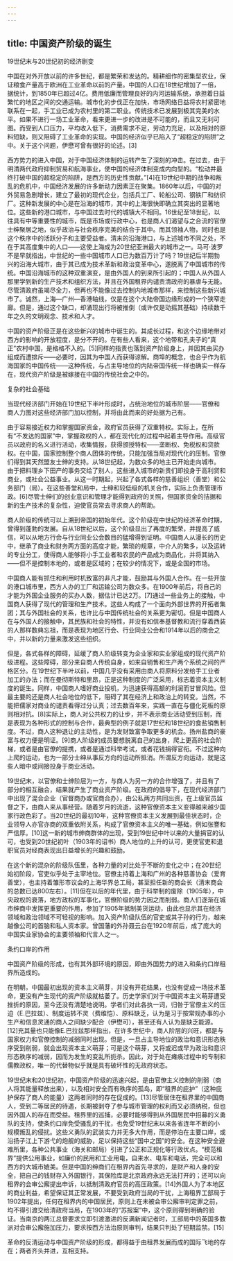 ```yaml
---
---
---
```

title: 中国资产阶级的诞生
---







19世纪末与20世纪初的经济剧变

中国在对外开放以前的许多世纪，都是繁荣和发达的。精耕细作的密集型农业，保证粮食产量高于欧洲在工业革命以前的产量。中国的人口在18世纪增加了一倍，据统计，到1850年已超过4亿。费用低廉而管理良好的内河运输系统，承担着日益繁忙的地区之间的交通运输。城市化的步伐正在加快，市场网络日益将农村紧密地联系在一起，手工业已成为农村里的第二职业。传统技术已发展到极其完美的水平。如果不进行一场工业革命，看来更进一步的改进是不可能的，而且又无利可图。而受到人口压力，平均收入低下，消费需求不足，劳动力充足，以及相对的原料短缺，则又阻碍了工业革命的实现。中国的经济似乎已陷入了“超稳定的陷阱”之中。关于这个问题，伊懋可曾有很好的论述。[3]

西方势力的进入中国，对于中国经济体制的运转产生了深刻的冲击。在过去，由于明清两代政府抑制贸易和航海事业，使中国的经济体制变成内向型的。“松动并最终打破中国的超稳定的陷阱，是西方的历史性贡献。”[4]在19世纪中期的战争和叛乱的危机中，中国经济发展的许多新动力因素正在聚集。1860年以后，中国的对外贸易急剧增长，建立了最初的现代企业，包括兵工厂、轮船公司、钢铁厂和纺织厂。这种新发展的中心是在沿海的城市，其中的上海很快即确立其突出的显著地位。这些新的港口城市，与中国过去时代的城镇大不相同。16世纪至18世纪，以往具有中等重要性的城市，既是市场或行政中心，也是商人们渴望与之合流的官僚士绅聚居之地，似乎政治与社会秩序完美的结合于其中。而其领袖人物，同时也是这个秩序中的活跃分子和主要受益者。清末的沿海港口，与上述城市不同之处，不在于其高度集中的人口——这使上海成为20世纪亚洲最大的城市之一。马可·波罗不是早就指出，中世纪的一些中国城市人口已为数百万计了吗？19世纪后半期勃兴的沿海大城市，由于其已成为技术革新和政治变革中心，遂脱离了中国城市的传统。中国沿海城市的这种双重演变，是由外国人的到来所引起的；中国人从外国人那里学到新的生产技术和组织方法，并且在外国租界内谴责清政府的暴虐与无能。尽管清政府虽竭尽全力，但再也不能像过去控制内地城市那样，来控制这些新兴城市了。诚然，上海—广州—香港轴线，仅是在这个大陆帝国边缘形成的一个狭窄走廊。但是，通过这个缺口，却涌现出行将被推倒（或许仅是动摇其基础）持续数千年之久的文明观念、技术和人才。

中国的资产阶级正是在这些新兴的城市中诞生的。其成长过程，和这个边缘地带对西方的影响的开放程度，是分不开的。在有些人看来，这个地带和孔夫子的“真正”农村中国，是格格不入的。[5]同样的指责也落到资产阶级身上，并因其由买办组成而遭排斥——必要时，因其为中国人而获得谅解。商埠的概念，也合乎作为航海国家的中国传统——这种传统，与占主导地位的内陆帝国传统一样也确实一样存在，现代资产阶级是被嫁接在中国的传统社会之中的。





复杂的社会基础

当现代经济部门开始在19世纪下半叶形成时，占统治地位的城市阶层——官僚和商人力图对这些经济部门加以控制，并将由此而来的好处据为己有。

由于容易接近权力和掌握国家资金，政府官员获得了双重特权。实际上，在所有“不发达的国家”中，掌握政权的人，都在现代化的过程中起着主导作用。高级官员以政府的名义进行活动，收集情报，获得颁授特权——垄断权、免税权和贷款权。在中国，国家控制整个商人团体的传统，只能加强当局对现代化的压制。官僚们得到其天然盟友士绅的支持。从18世纪起，为数众多的地主已开始走向城市。由于把料理乡下田产的事务交给了别人，这些进入城市的新贵们即投身于高利贷和商业，或社会公益事业。从这一时期起，兴起了各式各样的慈善组织（善堂）和公务部门（局）。在这些善堂和局中，士绅和较低级的机关合作，实际上负责管理市政。[6]尽管士绅们的创业意识和管理才能得到政府的关照，但国家资金的拮据和新的生产技术的复杂性，迫使官员常去寻求商人的帮助。

商人阶级的传统可以上溯到帝国的初始年代。这个阶级在中世纪的经济革命时期，曾得到蓬勃的发展。自从18世纪以后，这个阶级显出了再度的繁荣，并提高了威信，可以从地方行会与行业同业公会数目的猛增得到证明。中国商人从漫长的历史中，继承了商业和财务两方面的高度才能，繁琐的规章，中介人的繁多，以及运转的专业分工，使得商人能够将小手工业者和农民的产品成为商品化，并将其纳入——但不是控制本地的，或者是区域的；在较少的情况下，或是全国的市场。

中国商人能有抓住和利用时机致富的非凡才能，鼓励其与外国人合作。在一些开放的港口城市里，西方人办的工厂和运输公司为数众多。在1900年前后，将自己的才能为外国企业服务的买办人数，据估计已达2万。[7]通过一些业务上的接触，中国商人获得了现代的管理和生产技术。这些人构成了一个面向外部世界的开拓者集团；其与外国社会的关系，也许比与中国传统社会的关系更为密切。但是中国商人在与外国人的接触中，其民族和社会的特性，并没有如信奉基督教和流行穿着西装的人那样数典忘祖，而是表现为地区行会、行业同业公会和1914年以后的商会之中，并以新的力量来激发这些组织。

但是，各式各样的障碍，延缓了商人阶级转变为企业家和实业家组成的现代资产阶级进程。这些障碍，部分来自商人传统自身，如来自销售和生产两个系统之间的严格区分。在19世纪下半叶以前，中国几乎没有采用由商人将原料分发给手工业者加工的办法；而在曼彻斯特和里昂，正是这种制度的广泛采用，标志着资本主义制度的诞生。同样，中国商人嗜好商业投机，为迅速获得高额的利润而甘冒风险。但最主要的还是商人社会地位的低下，阻碍了其在经济上和政治上的转变。当然，不能把儒家对商业的谴责看得过分认真；过去数百年来，实践一直在与僵化死板的原则相对抗。[8]实际上，商人对公共权力的让步，并不表示商业活动受到压制，而是表现为各种形式的控制与合作，最典型的例子就是17世纪和18世纪的食盐销售制度。不过，商人这种退让的主动性，是为发财致富争取更多的机会。扬州盐商的豪富与权力便是明证。[9]商人阶级的成员要想脱离自己的出身，爬上更高的社会阶梯，或者是由官僚的提携，或者是通过科举考试，或者花钱捐得官衔。不过这种向上爬的运动，也为一部分士绅从事反方向的运动所抵消。所谓反方向运动，就是这些人暗中或间接投身于商业活动。

19世纪末，以官僚和士绅阶层为一方，与商人为另一方的合作增强了，并且有了部分的相互融合，结果就产生了商业资产阶级。在政府的倡导下，在现代经济部门中出现了混合企业（官督商办或官商合办），由公私两方共同出资，在上级官员监督之下，由商人来从事经营。随着岁月的流逝，这种官僚资本主义变得越来越少国家行政色彩了。当20世纪的最初10年，这种官僚资本主义发展到最佳状态时，企业领导人亦官亦商的双重依附关系，构成了官僚资本主义的唯一基础，例如张謇和严信厚。[10]这一新的城市绅商群体的出现，受到19世纪中叶以来的大量捐官的认可，也受到20世纪初叶（1903年的诏书）商人地位的上升的认可，更使官吏和退职官员对经商表现出日益增长的兴趣和鼓励。

在这个新的混杂的阶级队伍里，各种力量的对比处于不断的变化之中；在20世纪始初阶段，官吏似乎处于主宰地位。官僚主持着上海和广州的各种慈善协会（爱育善堂），也主持着雏形市议会的上海华界总工局，甚至担任新的商会长（清末商会的总数已达800左右）。[11]但在以后的年代里，由于科举制的废除（1905年），中央政权的衰落，地方政权的军事化，官僚阶级的势力因之而削弱。商人们逐渐在城市绅商中发挥更重要的作用，参加了1905年抵制美货运动，由此也显示其在经济领域和政治领域不可轻视的影响。加入资产阶级队伍的官吏或其子孙的行为，越来越像公司的首脑和私人资本家。曾国藩的外孙聂云台在1920年前后，成了庞大的中国实业家协会的主要领袖和代言人之一。





条约口岸的作用

中国资产阶级的形成，也有其外部环境的原因，即由外国势力的进入和条约口岸租界所造成的。

在明朝，中国最初出现的资本主义萌芽，并没有开花结果，也没有促成一场技术革命，更没有产生现代的资产阶级就枯萎了。历史学家们对于中国资本主义萌芽遭受挫折的原因，至今还没有清楚地说明。学者们对此各执一词，归咎于官僚主义的压迫（E.巴拉兹）、制度运转不灵（费维恺）、原料缺乏，认为是习于按常规办事的小生产和信息灵通的商人之间缺少配合（伊懋可），甚至还有人认为是缺乏能源。[12]充其量也只能像E.巴拉兹那样指出，在许多世纪中，商人阶层的兴旺，都是与国家权力和官僚控制的减弱同时出现。但是，一旦占主导地位的政治和意识形态秩序受到削弱，就会出现资本主义萌芽；可是这个萌芽，又将或迟或早为政治和意识形态秩序的减弱，因而为发生的变乱所扼杀。因此，对于处在瘫痪过程中的专制和儒教政权，唯一的代替物似乎就是具有破坏性的无政府状态。

19世纪末和20世纪初，中国资产阶级的迅速兴起，是由官僚主义控制的削弱（商人将其能量释放出来），以及相对安全而有秩序的孤岛，即“租界的庇护”（这种庇护保存了商人的能量）这两者同时的存在促成的。[13]尽管居住在租界里的中国商人，受到二等居民的待遇，长期被剥夺了参与城市管理的权利而又必须纳税，但也因外国人的存在而受益。租界里的巡捕，必要时能够得到从外国居民中招募的义勇队的支持，使条约口岸免受骚乱的干扰，也免受19世纪末以来各省连年不断的小规模叛乱的侵扰。这些义勇队的武装实力并无多大作用，而是停泊在主要口岸，或沿扬子江上下游弋的炮舰的威胁，足以保持这些“国中之国”的安全。在这种安全避难所里，各种公共事业（海关和邮局）引进了公正和正规化等行政优点。“模范租界”提供公用事业，如廉价的民用和工业用电，自来水、电车和电话，完全可以和西方的大城市媲美。但是中国的绅商们在租界内首先寻求的，是财产和人身的安全，把自己的钱财存入外国银行，其保险库是北京政府永远无法打开的；还可以向租界的会审公廨提出申诉，以抵制清政府官员的高压政策。[14]外国人为了本地区的商业利益，希望保证其正常发展，不要受到政府当局的干扰，上海租界工部局于1902年提出，任何在租界内的中国居民，原则上在未被会审公廨审判定罪之前，均不得引渡交给清政府当局，在1903年的“苏报案”中，这个原则得到明确的验证。当南京的两江总督要求立即引渡激进的反满新闻记者时，工部局中的英国多数派对会审公廨施加压力，要求按西方法治原则审判，结果只判处了短期监禁。[15]

革命的反清运动与中国资产阶级的形成，都得益于由租界发展而成的国际飞地的存在；两者齐头并进，互相支持。